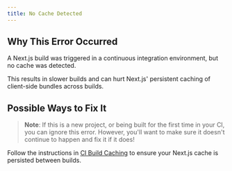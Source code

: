 ```yaml
---
title: No Cache Detected
---
```


## Why This Error Occurred

A Next.js build was triggered in a continuous integration environment, but no cache was detected.

This results in slower builds and can hurt Next.js' persistent caching of client-side bundles across builds.

## Possible Ways to Fix It

> **Note**: If this is a new project, or being built for the first time in your CI, you can ignore this error.
> However, you'll want to make sure it doesn't continue to happen and fix it if it does!

Follow the instructions in [CI Build Caching](/docs/pages/getting-started/deploying/ci-build-caching) to ensure your Next.js cache is persisted between builds.
